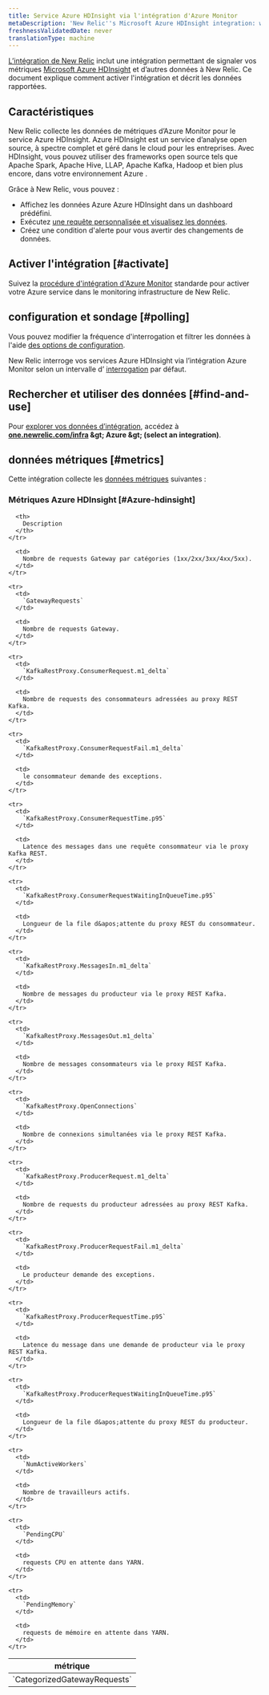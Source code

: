 ```yaml
---
title: Service Azure HDInsight via l'intégration d'Azure Monitor
metaDescription: 'New Relic''s Microsoft Azure HDInsight integration: what data it reports and how to enable it.'
freshnessValidatedDate: never
translationType: machine
---
```


[L’intégration de New Relic](/docs/infrastructure/introduction-infra-monitoring) inclut une intégration permettant de signaler vos métriques [Microsoft Azure HDInsight](https://azure.microsoft.com/en-us/products/hdinsight/) et d’autres données à New Relic. Ce document explique comment activer l&apos;intégration et décrit les données rapportées.

## Caractéristiques

New Relic collecte les données de métriques d’Azure Monitor pour le service Azure HDInsight. Azure HDInsight est un service d’analyse open source, à spectre complet et géré dans le cloud pour les entreprises. Avec HDInsight, vous pouvez utiliser des frameworks open source tels que Apache Spark, Apache Hive, LLAP, Apache Kafka, Hadoop et bien plus encore, dans votre environnement Azure .

Grâce à New Relic, vous pouvez :

* Affichez les données Azure Azure HDInsight dans un dashboard prédéfini.
* Exécutez [une requête personnalisée et visualisez les données](/docs/infrastructure/integrations-getting-started/getting-started/use-integration-data-new-relic-insights).
* Créez une condition d&apos;alerte pour vous avertir des changements de données.

## Activer l&apos;intégration [#activate]

Suivez la [procédure d&apos;intégration d'Azure Monitor](/docs/infrastructure/microsoft-azure-integrations/azure-integrations-list/azure-monitor) standarde pour activer votre Azure service dans le monitoring infrastructure de New Relic.

## configuration et sondage [#polling]

Vous pouvez modifier la fréquence d&apos;interrogation et filtrer les données à l&apos;aide [des options de configuration](/docs/infrastructure/microsoft-azure-integrations/azure-integrations-list/azure-monitor/#settings).

New Relic interroge vos services Azure HDInsight via l’intégration Azure Monitor selon un intervalle d’ [interrogation](/docs/infrastructure/microsoft-azure-integrations/azure-integrations-list/azure-monitor/#settings) par défaut.

## Rechercher et utiliser des données [#find-and-use]

Pour [explorer vos données d’intégration](/docs/infrastructure/integrations/find-use-infrastructure-integration-data), accédez à <DNT>**[one.newrelic.com/infra](https://one.newrelic.com/infra) &amp;gt; Azure &amp;gt; (select an integration)**</DNT>.

## données métriques [#metrics]

Cette intégration collecte les [données métriques](/docs/infrastructure/integrations-getting-started/getting-started/understand-integration-data-data-types#metric) suivantes :

### Métriques Azure HDInsight [#Azure-hdinsight]

<table>
  <thead>
    <tr>
      <th style={{ width: "300px" }}>
        métrique
      </th>

      <th>
        Description
      </th>
    </tr>
  </thead>

  <tbody>
    <tr>
      <td>
        `CategorizedGatewayRequests`
      </td>

      <td>
        Nombre de requests Gateway par catégories (1xx/2xx/3xx/4xx/5xx).
      </td>
    </tr>

    <tr>
      <td>
        `GatewayRequests`
      </td>

      <td>
        Nombre de requests Gateway.
      </td>
    </tr>

    <tr>
      <td>
        `KafkaRestProxy.ConsumerRequest.m1_delta`
      </td>

      <td>
        Nombre de requests des consommateurs adressées au proxy REST Kafka.
      </td>
    </tr>

    <tr>
      <td>
        `KafkaRestProxy.ConsumerRequestFail.m1_delta`
      </td>

      <td>
        le consommateur demande des exceptions.
      </td>
    </tr>

    <tr>
      <td>
        `KafkaRestProxy.ConsumerRequestTime.p95`
      </td>

      <td>
        Latence des messages dans une requête consommateur via le proxy Kafka REST.
      </td>
    </tr>

    <tr>
      <td>
        `KafkaRestProxy.ConsumerRequestWaitingInQueueTime.p95`
      </td>

      <td>
        Longueur de la file d&apos;attente du proxy REST du consommateur.
      </td>
    </tr>

    <tr>
      <td>
        `KafkaRestProxy.MessagesIn.m1_delta`
      </td>

      <td>
        Nombre de messages du producteur via le proxy REST Kafka.
      </td>
    </tr>

    <tr>
      <td>
        `KafkaRestProxy.MessagesOut.m1_delta`
      </td>

      <td>
        Nombre de messages consommateurs via le proxy REST Kafka.
      </td>
    </tr>

    <tr>
      <td>
        `KafkaRestProxy.OpenConnections`
      </td>

      <td>
        Nombre de connexions simultanées via le proxy REST Kafka.
      </td>
    </tr>

    <tr>
      <td>
        `KafkaRestProxy.ProducerRequest.m1_delta`
      </td>

      <td>
        Nombre de requests du producteur adressées au proxy REST Kafka.
      </td>
    </tr>

    <tr>
      <td>
        `KafkaRestProxy.ProducerRequestFail.m1_delta`
      </td>

      <td>
        Le producteur demande des exceptions.
      </td>
    </tr>

    <tr>
      <td>
        `KafkaRestProxy.ProducerRequestTime.p95`
      </td>

      <td>
        Latence du message dans une demande de producteur via le proxy REST Kafka.
      </td>
    </tr>

    <tr>
      <td>
        `KafkaRestProxy.ProducerRequestWaitingInQueueTime.p95`
      </td>

      <td>
        Longueur de la file d&apos;attente du proxy REST du producteur.
      </td>
    </tr>

    <tr>
      <td>
        `NumActiveWorkers`
      </td>

      <td>
        Nombre de travailleurs actifs.
      </td>
    </tr>

    <tr>
      <td>
        `PendingCPU`
      </td>

      <td>
        requests CPU en attente dans YARN.
      </td>
    </tr>

    <tr>
      <td>
        `PendingMemory`
      </td>

      <td>
        requests de mémoire en attente dans YARN.
      </td>
    </tr>
  </tbody>
</table>